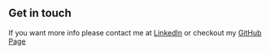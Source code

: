 ## Get in touch

If you want more info please contact me at [LinkedIn](https://www.linkedin.com/in/garland-lai/) or checkout my [GitHub Page](https://github.com/garlandlai)
